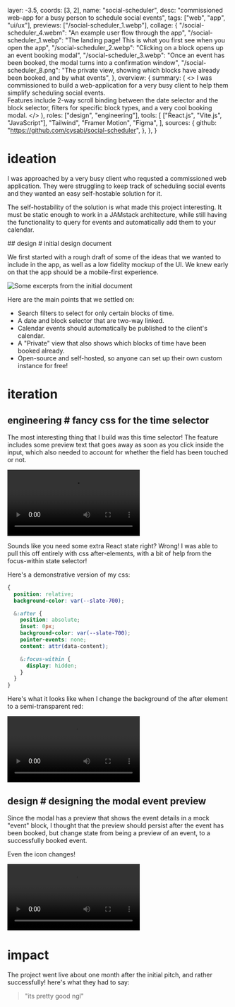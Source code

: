   layer: -3.5,
  coords: [3, 2],
  name: "social-scheduler",
  desc: "commissioned web-app for a busy person to schedule social events",
  tags: ["web", "app", "ui/ux"],
  previews: ["/social-scheduler_1.webp"],
  collage: {
    "/social-scheduler_4.webm": "An example user flow through the app",
    "/social-scheduler_1.webp":
      "The landing page! This is what you first see when you open the app",
    "/social-scheduler_2.webp":
      "Clicking on a block opens up an event booking modal",
    "/social-scheduler_3.webp":
      "Once an event has been booked, the modal turns into a confirmation window",
    "/social-scheduler_8.png":
      "The private view, showing which blocks have already been booked, and by what events",
  },
  overview: {
    summary: (
      <>
        I was commissioned to build a web-application for a very busy client to help them
        simplify scheduling social events.
        <br class="mb-[1.2rem]" />
        Features include 2-way scroll binding between the date selector and the
        block selector, filters for specific block types, and a very cool
        booking modal.
      </>
    ),
    roles: ["design", "engineering"],
    tools: [
      ["React.js", "Vite.js", "JavaScript"],
      "Tailwind",
      "Framer Motion",
      "Figma",
    ],
    sources: {
      github: "https://github.com/cysabi/social-scheduler",
    },
  },
}

# ideation

I was approached by a very busy client who requsted a commissioned web application. They were struggling to keep track of scheduling social events and they wanted an easy self-hostable solution for it.

The self-hostability of the solution is what made this project interesting. It must be static enough to work in a JAMstack architecture, while still having the functionality to query for events and automatically add them to your calendar.

<Topic design>
## design # initial design document

We first started with a rough draft of some of the ideas that we wanted to include in the app, as well as a low fidelity mockup of the UI. We knew early on that the app should be a mobile-first experience.

![Some excerpts from the initial document](/social-scheduler_10.png|/social-scheduler_9.png)

</Topic>

Here are the main points that we settled on:
- Search filters to select for only certain blocks of time.
- A date and block selector that are two-way linked.
- Calendar events should automatically be published to the client's calendar.
- A "Private" view that also shows which blocks of time have been booked already.
- Open-source and self-hosted, so anyone can set up their own custom instance for free!

# iteration

<Topic engineering>

## engineering # fancy css for the time selector

The most interesting thing that I build was this time selector! The feature includes some preview text that goes away as soon as you click inside the input, which also needed to account for whether the field has been touched or not.

![](/social-scheduler_6.webm)

Sounds like you need some extra React state right? Wrong! I was able to pull this off entirely with css after-elements, with a bit of help from the focus-within state selector!

Here's a demonstrative version of my css:

```scss
{
  position: relative;
  background-color: var(--slate-700);

  &:after {
    position: absolute;
    inset: 0px;
    background-color: var(--slate-700);
    pointer-events: none;
    content: attr(data-content);

    &:focus-within {
      display: hidden;
    }
  }
}
```

Here's what it looks like when I change the background of the after element to a semi-transparent red:

![](/social-scheduler_7.webm)

</Topic>

<Topic design>

## design # designing the modal event preview

Since the modal has a preview that shows the event details in a mock "event" block,
I thought that the preview should persist after the event has been booked, but change state from being a preview of an event, to a successfully booked event.

Even the icon changes!

![](/social-scheduler_5.webm)

</Topic>

# impact

The project went live about one month after the initial pitch, and rather successfully! here's what they had to say:

> <span class="text-xl lowercase italic">"its pretty good ngl"</span>
